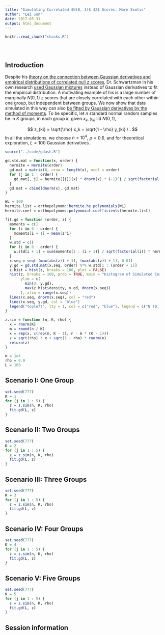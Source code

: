 ```yaml
---
title: "Simulating Correlated $N(0, 1)$ $Z$ Scores: More Exotic"
author: "Lei Sun"
date: 2017-05-31
output: html_document
---
```


<!-- The file analysis/chunks.R contains chunks that define default settings
shared across the workflowr files. -->
```r
knitr::read_chunk("chunks.R")
```

<!-- Update knitr chunk options -->
```r
```

<!-- Insert the date the file was last updated -->
```r
```

<!-- Insert the code version (Git commit SHA1) if Git repository exists and R
 package git2r is installed -->
```r
```

<!-- Add your analysis here -->

## Introduction

Despite his [theory on the connection between Gaussian derivatives and empirical distributions of correlated null $z$ scores](http://amstat.tandfonline.com/doi/abs/10.1198/jasa.2010.tm10237), Dr. Schwartzman in his own research [used Gaussian mixtures](http://amstat.tandfonline.com/doi/abs/10.1080/01621459.2014.958156) instead of Gaussian derivatives to fit the empirical distribution.  A motivating example of his is a large number of marginally $N\left(0, 1\right)$ $z$ scores that are closely correlated with each other within one group, but independent between groups.  We now show that data simulated in this way can also [be fitted by Gaussian derivatives by the method of moments](simulated_correlated_null.html#fitting).  To be specific, let $n$ standard normal random samples be in $K$ groups, in each group $k$, given $x_k$, $y_{ki}$ iid $N\left(0, 1\right)$,

$$
z_{ki} = \sqrt{\rho} x_k + \sqrt{1 - \rho} y_{ki} \ .
$$
In all the simulations, we choose $n = 10^4$, $\rho = 0.9$, and for theoretical exploration, $L = 100$ Gaussian derivatives.

```r
source("../code/gdash.R")

gd.std.mat = function(x, order) {
  hermite = Hermite(order)
  gd.mat = matrix(0, nrow = length(x), ncol = order)
  for (j in 1 : order) {
    gd.mat[, j] = hermite[[j]](x) * dnorm(x) * (-1)^j / sqrt(factorial(j))
  }
  gd.mat = cbind(dnorm(x), gd.mat)
}

WL = 100
hermite.list = orthopolynom::hermite.he.polynomials(WL)
hermite.coef = orthopolynom::polynomial.coefficients(hermite.list)

fit.gd = function (order, z) {
  moments = c()
  for (i in 0 : order) {
    moments[i + 1] = mean(z^i)
  }
  w.std = c()
  for (i in 0 : order) {
    w.std[i + 1] = sum(moments[1 : (i + 1)] / sqrt(factorial(i)) * hermite.coef[[i + 1]]) * (-1)^i
  }
  x.seq = seq(-(max(abs(z)) + 1), (max(abs(z)) + 1), 0.01)
  y.gd = gd.std.mat(x.seq, order) %*% w.std[1 : (order + 1)]
  z.hist = hist(z, breaks = 100, plot = FALSE)
  hist(z, breaks = 100, prob = TRUE, main = "Histogram of Simulated Correlated N(0, 1) z Scores", 
       ylim = c(
         min(0, y.gd),
         max(z.hist$density, y.gd, dnorm(x.seq))
       ), xlim = range(x.seq))
  lines(x.seq, dnorm(x.seq), col = "red")
  lines(x.seq, y.gd, col = "blue")
  legend("topleft", lty = 1, col = c("red", "blue"), legend = c("N (0, 1)", paste(order, "Gaussian\nDerivatives")), bty = "n")
}

z.sim = function (n, K, rho) {
  x = rnorm(K)
  m = round(n / K)
  x = rep(x, c(rep(m, K - 1), n - m * (K - 1)))
  z = sqrt(rho) * x + sqrt(1 - rho) * rnorm(n)
  return(z)
}
```

```r
n = 1e4
rho = 0.9
L = 100
```

## Scenario I: One Group

```r
set.seed(777)
K = 1
for (j in 1 : 5) {
  z = z.sim(n, K, rho)
  fit.gd(L, z)
}
```

## Scenario II: Two Groups

```r
set.seed(777)
K = 2
for (j in 1 : 5) {
  z = z.sim(n, K, rho)
  fit.gd(L, z)
}
```

## Scenario III: Three Groups

```r
set.seed(777)
K = 3
for (j in 1 : 5) {
  z = z.sim(n, K, rho)
  fit.gd(L, z)
}
```

## Scenario IV: Four Groups

```r
set.seed(777)
K = 4
for (j in 1 : 5) {
  z = z.sim(n, K, rho)
  fit.gd(L, z)
}
```

## Scenario V: Five Groups

```r
set.seed(777)
K = 5
for (j in 1 : 5) {
  z = z.sim(n, K, rho)
  fit.gd(L, z)
}
```

## Session information

<!-- Insert the session information into the document -->
```r
```
